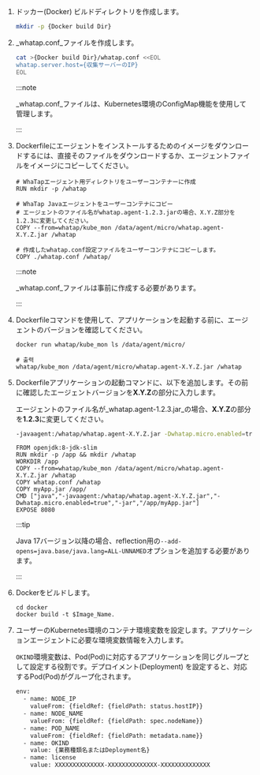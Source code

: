1. ドッカー(Docker) ビルドディレクトリを作成します。

   ```bash
   mkdir -p {Docker build Dir}
   ```

2. _whatap.conf_ファイルを作成します。

   ```bash
   cat >{Docker build Dir}/whatap.conf <<EOL
   whatap.server.host={収集サーバーのIP}
   EOL
   ```

   :::note

   _whatap.conf_ファイルは、Kubernetes環境のConfigMap機能を使用して管理します。

   :::

3. Dockerfileにエージェントをインストールするためのイメージをダウンロードするには、直接そのファイルをダウンロードするか、エージェントファイルをイメージにコピーしてください。

   ```docker
   # WhaTapエージェント用ディレクトリをユーザーコンテナーに作成
   RUN mkdir -p /whatap

   # WhaTap Javaエージェントをユーザーコンテナにコピー
   # エージェントのファイル名がwhatap.agent-1.2.3.jarの場合、X.Y.Z部分を1.2.3に変更してください。
   COPY --from=whatap/kube_mon /data/agent/micro/whatap.agent-X.Y.Z.jar /whatap

   # 作成したwhatap.conf設定ファイルをユーザーコンテナにコピーします。
   COPY ./whatap.conf /whatap/    
   ```

   :::note

   _whatap.conf_ファイルは事前に作成する必要があります。

   :::

4. Dockerfileコマンドを使用して、アプリケーションを起動する前に、エージェントのバージョンを確認してください。

   ```docker
   docker run whatap/kube_mon ls /data/agent/micro/

   # 출력
   whatap/kube_mon /data/agent/micro/whatap.agent-X.Y.Z.jar /whatap
   ```

5. Dockerfileアプリケーションの起動コマンドに、以下を追加します。その前に確認したエージェントバージョンを**X.Y.Z**の部分に入力します。

   エージェントのファイル名が_whatap.agent-1.2.3.jar_の場合、**X.Y.Z**の部分を**1.2.3**に変更してください。

   ```bash
   -javaagent:/whatap/whatap.agent-X.Y.Z.jar -Dwhatap.micro.enabled=true
   ```

   ```docker title='Dockerfile' showLineNumbers {4,7}
   FROM openjdk:8-jdk-slim
   RUN mkdir -p /app && mkdir /whatap
   WORKDIR /app
   COPY --from=whatap/kube_mon /data/agent/micro/whatap.agent-X.Y.Z.jar /whatap
   COPY whatap.conf /whatap
   COPY myApp.jar /app/
   CMD ["java","-javaagent:/whatap/whatap.agent-X.Y.Z.jar","-Dwhatap.micro.enabled=true","-jar","/app/myApp.jar"]
   EXPOSE 8080
   ```

   :::tip

   Java 17バージョン以降の場合、reflection用の`--add-opens=java.base/java.lang=ALL-UNNAMED`オプションを追加する必要があります。

   :::

6. Dockerをビルドします。

   ```docker
   cd docker
   docker build -t $Image_Name.
   ```

7. ユーザーのKubernetes環境のコンテナ環境変数を設定します。アプリケーションエージェントに必要な環境変数情報を入力します。

   `OKIND`環境変数は、Pod(Pod)に対応するアプリケーションを同じグループとして設定する役割です。デプロイメント(Deployment) を設定すると、対応するPod(Pod)がグループ化されます。

   ```bash showLineNumbers {8-9}
   env:
     - name: NODE_IP
       valueFrom: {fieldRef: {fieldPath: status.hostIP}}
     - name: NODE_NAME
       valueFrom: {fieldRef: {fieldPath: spec.nodeName}}
     - name: POD_NAME
       valueFrom: {fieldRef: {fieldPath: metadata.name}}
     - name: OKIND
       value: {業務種類名またはDeployment名}
     - name: license
       value: XXXXXXXXXXXXXX-XXXXXXXXXXXXXX-XXXXXXXXXXXXXX  
   ```
